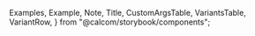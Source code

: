 
  Examples,
  Example,
  Note,
  Title,
  CustomArgsTable,
  VariantsTable,
  VariantRow,
} from "@calcom/storybook/components";


<Meta title="UI/table/DataTable" component={DataTable} />

<Title title="DataTable" suffix="Brief" subtitle="Version 3.0 — Last Update: 28 Aug 2023" />

## Definition

The `DataTable` component facilitates tabular data display with configurable columns, virtual scrolling, filtering, and interactive features for seamless dynamic table creation.

## Structure

The `DataTable` setup for tabular data, with columns, virtual scroll, sticky headers, and interactive features like filtering and row selection.

<CustomArgsTable of={DataTable} />

## Dialog Story

<Canvas>
  <Story
    name="DataTable"
    args={{
      columns: columns,
      data: dataTableDemousers,
      isLoading: false,
      searchKey: "username",
      filterableItems: filterableItems,
      tableContainerRef: { current: null },
      selectionOptions: dataTableSelectionActions,
    }}
    argTypes={{
      tableContainerRef: { table: { disable: true } },
      searchKey: {
        control: {
          type: "select",
          options: ["username", "email"],
        },
      },
      selectionOptions: { control: { type: "object" } },
      onScroll: { table: { disable: true } },
      tableOverlay: { table: { disable: true } },
      CTA: { table: { disable: true } },
      tableCTA: { table: { disable: true } },
    }}>
    {(args) => (
      <VariantsTable titles={["Default"]} columnMinWidth={1000}>
        <VariantRow>
          <DataTable {...args} />
        </VariantRow>
      </VariantsTable>
    )}
  </Story>
</Canvas>
